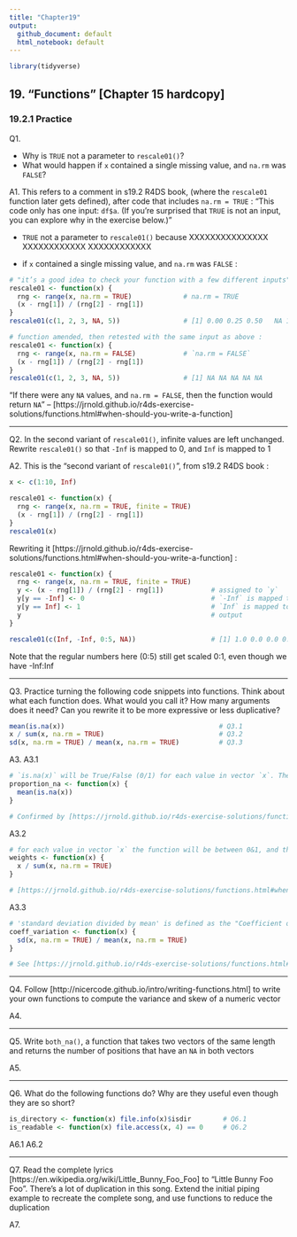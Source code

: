 ```yaml
---
title: "Chapter19"
output:
  github_document: default
  html_notebook: default
---
```


```r
library(tidyverse)
```


## 19. "Functions" [Chapter 15 hardcopy]
### 19.2.1 Practice

Q1.

* Why is `TRUE` not a parameter to `rescale01()`?
* What would happen if `x` contained a single missing value, and `na.rm` was `FALSE`?

A1.
This refers to a comment in s19.2 R4DS book, (where the `rescale01` function later gets defined), after code that includes `na.rm = TRUE` : "This code only has one input: `df$a`. (If you’re surprised that `TRUE` is not an input, you can explore why in the exercise below.)"

* `TRUE` not a parameter to `rescale01()` because XXXXXXXXXXXXXXX XXXXXXXXXXXX XXXXXXXXXXXX

* if `x` contained a single missing value, and `na.rm` was `FALSE` :
```r
# "it’s a good idea to check your function with a few different inputs" -- s19.2 R4DS book :
rescale01 <- function(x) {
  rng <- range(x, na.rm = TRUE)             # na.rm = TRUE
  (x - rng[1]) / (rng[2] - rng[1])
}
rescale01(c(1, 2, 3, NA, 5))                # [1] 0.00 0.25 0.50   NA 1.00

# function amended, then retested with the same input as above :
rescale01 <- function(x) {
  rng <- range(x, na.rm = FALSE)            # `na.rm = FALSE`
  (x - rng[1]) / (rng[2] - rng[1])
}
rescale01(c(1, 2, 3, NA, 5))                # [1] NA NA NA NA NA
```

"If there were any `NA` values, and `na.rm = FALSE`, then the function would return `NA`" -- [https://jrnold.github.io/r4ds-exercise-solutions/functions.html#when-should-you-write-a-function]


-----------

Q2.
In the second variant of `rescale01()`, infinite values are left unchanged.
Rewrite `rescale01()` so that `-Inf` is mapped to 0, and `Inf` is mapped to 1

A2.
This is the "second variant of `rescale01()`", from s19.2 R4DS book :
```r
x <- c(1:10, Inf)

rescale01 <- function(x) {
  rng <- range(x, na.rm = TRUE, finite = TRUE)
  (x - rng[1]) / (rng[2] - rng[1])
}
rescale01(x)
```

Rewriting it [https://jrnold.github.io/r4ds-exercise-solutions/functions.html#when-should-you-write-a-function] :
```r
rescale01 <- function(x) {
  rng <- range(x, na.rm = TRUE, finite = TRUE)
  y <- (x - rng[1]) / (rng[2] - rng[1])            # assigned to `y`
  y[y == -Inf] <- 0                                # `-Inf` is mapped to 0
  y[y == Inf] <- 1                                 # `Inf` is mapped to 1
  y                                                # output
}

rescale01(c(Inf, -Inf, 0:5, NA))                   # [1] 1.0 0.0 0.0 0.2 0.4 0.6 0.8 1.0  NA
```

Note that the regular numbers here (0:5) still get scaled 0:1, even though we have -Inf:Inf


-----------

Q3.
Practice turning the following code snippets into functions. Think about what each function does.
What would you call it? How many arguments does it need? Can you rewrite it to be more expressive or less duplicative?
```r
mean(is.na(x))                                       # Q3.1
x / sum(x, na.rm = TRUE)                             # Q3.2
sd(x, na.rm = TRUE) / mean(x, na.rm = TRUE)          # Q3.3
```

A3.
A3.1
```r
# `is.na(x)` will be True/False (0/1) for each value in vector `x`. The mean will be between 0&1, and indicates the proportion of values that are `NA`
proportion_na <- function(x) {
  mean(is.na(x))
}

# Confirmed by [https://jrnold.github.io/r4ds-exercise-solutions/functions.html#when-should-you-write-a-function]
```

A3.2
```r
# for each value in vector `x` the function will be between 0&1, and they will total to 1 (?)
weights <- function(x) {
  x / sum(x, na.rm = TRUE)
}

# [https://jrnold.github.io/r4ds-exercise-solutions/functions.html#when-should-you-write-a-function] called the function `weights`, so I copied that name
```

A3.3
```r
# 'standard deviation divided by mean' is defined as the "Coefficient of Variation"
coeff_variation <- function(x) {
  sd(x, na.rm = TRUE) / mean(x, na.rm = TRUE)
}

# See [https://jrnold.github.io/r4ds-exercise-solutions/functions.html#when-should-you-write-a-function] for use
```


-----------

Q4.
Follow [http://nicercode.github.io/intro/writing-functions.html] to write your own functions to compute the variance and skew of a numeric vector

A4.

-----------

Q5.
Write `both_na()`, a function that takes two vectors of the same length and returns the number of positions that have an `NA` in both vectors

A5.

-----------

Q6.
What do the following functions do? Why are they useful even though they are so short?
```r
is_directory <- function(x) file.info(x)$isdir        # Q6.1
is_readable <- function(x) file.access(x, 4) == 0     # Q6.2
```


A6.1
A6.2

-----------

Q7.
Read the complete lyrics [https://en.wikipedia.org/wiki/Little_Bunny_Foo_Foo] to “Little Bunny Foo Foo”. There’s a lot of duplication in this song. Extend the initial piping example to recreate the complete song, and use functions to reduce the duplication

A7.


